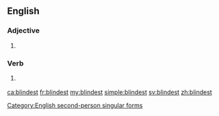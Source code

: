 ==English==

===Adjective===
{{head|en}}

# {{en-superlative of|blind}}

===Verb===
{{en-verb form}}

# {{context|archaic|lang=en}} {{form of|Second-person singular simple present form|blind|lang=en}}

[[Category:English second-person singular forms]]

[[ca:blindest]]
[[fr:blindest]]
[[my:blindest]]
[[simple:blindest]]
[[sv:blindest]]
[[zh:blindest]]